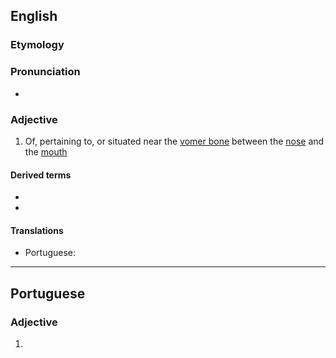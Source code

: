 {{also|voméronasal}}
==English==

===Etymology===
{{af|en|vomer|-o-|nasal}}

===Pronunciation===
* {{rhymes|en|eɪzəl|s=5}}

===Adjective===
{{en-adj|-}}

# {{lb|en|anatomy}} Of, pertaining to, or situated near the [[vomer bone]] between the [[nose]] and the [[mouth]]

====Derived terms====
* {{l|en|vomeronasal cartilage}}
* {{l|en|vomeronasal organ}}

====Translations====
{{trans-top|of, pertaining to, or situated near the vomer bone between the nose and the mouth}}
* Portuguese: {{t|pt|vomeronasal}}
{{trans-mid}}
{{trans-bottom}}

----

==Portuguese==

===Adjective===
{{pt-adj|vomeronasa|l}}

# {{lb|pt|anatomy}} {{l|en|vomeronasal}} {{gloss|of, pertaining to, or situated near the vomer bone between the nose and the mouth}}